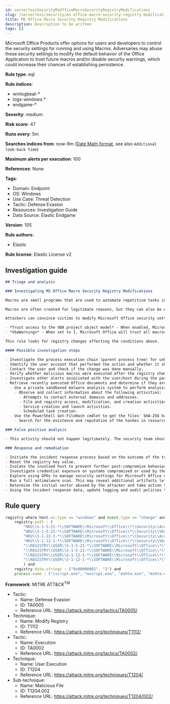 ```yaml
---
id: serverlessSecurityMsOfficeMacroSecurityRegistryModifications
slug: /serverless/security/ms-office-macro-security-registry-modifications
title: MS Office Macro Security Registry Modifications
description: Description to be written
tags: []
---
```


<div id="ms-office-macro-security-registry-modifications"></div>

Microsoft Office Products offer options for users and developers to control the security settings for running and using Macros. Adversaries may abuse these security settings to modify the default behavior of the Office Application to trust future macros and/or disable security warnings, which could increase their chances of establishing persistence.

**Rule type**: eql

**Rule indices**: 

* winlogbeat-*
* logs-windows.*
* endgame-*

**Severity**: medium

**Risk score**: 47

**Runs every**: 5m

**Searches indices from**: now-9m ([Date Math format](((ref))/common-options.html#date-math), see also <DocLink id="serverlessSecurityRulesUiCreate" section="set-the-rules-schedule">`Additional look-back time`</DocLink>)

**Maximum alerts per execution**: 100

**References**: None

**Tags**: 

* Domain: Endpoint
* OS: Windows
* Use Case: Threat Detection
* Tactic: Defense Evasion
* Resources: Investigation Guide
* Data Source: Elastic Endgame

**Version**: 105

**Rule authors**: 

* Elastic

**Rule license**: Elastic License v2

## Investigation guide

```markdown
## Triage and analysis

### Investigating MS Office Macro Security Registry Modifications

Macros are small programs that are used to automate repetitive tasks in Microsoft Office applications. Historically, macros have been used for a variety of reasons -- from automating part of a job, to building entire processes and data flows. Macros are written in Visual Basic for Applications (VBA) and are saved as part of Microsoft Office files.

Macros are often created for legitimate reasons, but they can also be written by attackers to gain access, harm a system, or bypass other security controls such as application allow listing. In fact, exploitation from malicious macros is one of the top ways that organizations are compromised today. These attacks are often conducted through phishing or spear phishing campaigns.

Attackers can convince victims to modify Microsoft Office security settings, so their macros are trusted by default and no warnings are displayed when they are executed. These settings include:

- *Trust access to the VBA project object model* - When enabled, Microsoft Office will trust all macros and run any code without showing a security warning or requiring user permission.
- *VbaWarnings* - When set to 1, Microsoft Office will trust all macros and run any code without showing a security warning or requiring user permission.

This rule looks for registry changes affecting the conditions above.

#### Possible investigation steps

- Investigate the process execution chain (parent process tree) for unknown processes. Examine their executable files for prevalence, whether they are located in expected locations, and if they are signed with valid digital signatures.
- Identify the user account that performed the action and whether it should perform this kind of action.
- Contact the user and check if the change was done manually.
- Verify whether malicious macros were executed after the registry change.
- Investigate other alerts associated with the user/host during the past 48 hours.
- Retrieve recently executed Office documents and determine if they are malicious:
  - Use a private sandboxed malware analysis system to perform analysis.
    - Observe and collect information about the following activities:
      - Attempts to contact external domains and addresses.
      - File and registry access, modification, and creation activities.
      - Service creation and launch activities.
      - Scheduled task creation.
  - Use the PowerShell Get-FileHash cmdlet to get the files' SHA-256 hash values.
    - Search for the existence and reputation of the hashes in resources like VirusTotal, Hybrid-Analysis, CISCO Talos, Any.run, etc.

### False positive analysis

- This activity should not happen legitimately. The security team should address any potential benign true positive (B-TP), as this configuration can put the user and the domain at risk.

### Response and remediation

- Initiate the incident response process based on the outcome of the triage.
- Reset the registry key value.
- Isolate the involved host to prevent further post-compromise behavior.
- Investigate credential exposure on systems compromised or used by the attacker to ensure all compromised accounts are identified. Reset passwords for these accounts and other potentially compromised credentials, such as email, business systems, and web services.
- Explore using GPOs to manage security settings for Microsoft Office macros.
- Run a full antimalware scan. This may reveal additional artifacts left in the system, persistence mechanisms, and malware components.
- Determine the initial vector abused by the attacker and take action to prevent reinfection through the same vector.
- Using the incident response data, update logging and audit policies to improve the mean time to detect (MTTD) and the mean time to respond (MTTR).
```

## Rule query

```js
registry where host.os.type == "windows" and event.type == "change" and
    registry.path : (
        "HKU\\S-1-5-21-*\\SOFTWARE\\Microsoft\\Office\\*\\Security\\AccessVBOM",
        "HKU\\S-1-5-21-*\\SOFTWARE\\Microsoft\\Office\\*\\Security\\VbaWarnings",
        "HKU\\S-1-12-1-*\\SOFTWARE\\Microsoft\\Office\\*\\Security\\AccessVBOM",
        "HKU\\S-1-12-1-*\\SOFTWARE\\Microsoft\\Office\\*\\Security\\VbaWarnings",
        "\\REGISTRY\\USER\\S-1-5-21-*\\SOFTWARE\\Microsoft\\Office\\*\\Security\\AccessVBOM",
        "\\REGISTRY\\USER\\S-1-5-21-*\\SOFTWARE\\Microsoft\\Office\\*\\Security\\VbaWarnings",
        "\\REGISTRY\\USER\\S-1-12-1-*\\SOFTWARE\\Microsoft\\Office\\*\\Security\\AccessVBOM",
        "\\REGISTRY\\USER\\S-1-12-1-*\\SOFTWARE\\Microsoft\\Office\\*\\Security\\VbaWarnings"
        ) and
    registry.data.strings : ("0x00000001", "1") and
    process.name : ("cscript.exe", "wscript.exe", "mshta.exe", "mshta.exe", "winword.exe", "excel.exe")

```

**Framework**: MITRE ATT&CK<sup>TM</sup>

* Tactic:
    * Name: Defense Evasion
    * ID: TA0005
    * Reference URL: https://attack.mitre.org/tactics/TA0005/
* Technique:
    * Name: Modify Registry
    * ID: T1112
    * Reference URL: https://attack.mitre.org/techniques/T1112/
* Tactic:
    * Name: Execution
    * ID: TA0002
    * Reference URL: https://attack.mitre.org/tactics/TA0002/
* Technique:
    * Name: User Execution
    * ID: T1204
    * Reference URL: https://attack.mitre.org/techniques/T1204/
* Sub-technique:
    * Name: Malicious File
    * ID: T1204.002
    * Reference URL: https://attack.mitre.org/techniques/T1204/002/

